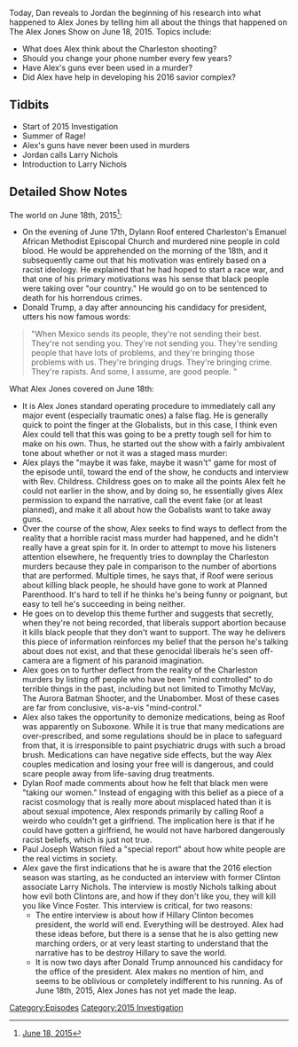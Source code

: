 {{Episode
    | title           = June 18, 2015
    | caption         = [https://knowledgefight.libsyn.com/knowledge-fight-june-18-2015 Listen to this episode on Libsyn]
    | episodeNumber   = 46
    | length          = 03:03:37
    | airDate         = May 30, 2017
    | coverageDate    = June 18, 2015
    | episodeType     = [[:Category:2015 Investigation|2015 Investigation]]
    | appearance      = [[Larry NIchols]]
    | oocDrop         = My neighbors had peacocks, but then owls killed them.
    | previousEpisode = [[45: May 25, 2017]]
    | nextEpisode     = [[47: June 19-July 5, 2015]]
}}

{{Stub}}

Today, Dan reveals to Jordan the beginning of his research into what happened to Alex Jones by telling him all about the things that happened on The Alex Jones Show on June 18, 2015. Topics include:

*What does Alex think about the Charleston shooting?
*Should you change your phone number every few years?
*Have Alex's guns ever been used in a murder?
*Did Alex have help in developing his 2016 savior complex?

==Tidbits==

*Start of 2015 Investigation
*Summer of Rage!
*Alex's guns have never been used in murders
*Jordan calls Larry Nichols
*Introduction to Larry Nichols

==Detailed Show Notes==

The world on June 18th, 2015<ref>[https://knowledgefight.com/the-past/2015/6/18/june-18-2015 June 18, 2015]</ref>:

*On the evening of June 17th, Dylann Roof entered Charleston's Emanuel African Methodist Episcopal Church and murdered nine people in cold blood. He would be apprehended on the morning of the 18th, and it subsequently came out that his motivation was entirely based on a racist ideology. He explained that he had hoped to start a race war, and that one of his primary motivations was his sense that black people were taking over "our country." He would go on to be sentenced to death for his horrendous crimes.
*Donald Trump, a day after announcing his candidacy for president, utters his now famous words:

<blockquote>"When Mexico sends its people, they're not sending their best. They're not sending you. They're not sending you. They're sending people that have lots of problems, and they're bringing those problems with us. They're bringing drugs. They're bringing crime. They're rapists. And some, I assume, are good people.
"</blockquote>
What Alex Jones covered on June 18th:

*It is Alex Jones standard operating procedure to immediately call any major event (especially traumatic ones) a false flag. He is generally quick to point the finger at the Globalists, but in this case, I think even Alex could tell that this was going to be a pretty tough sell for him to make on his own. Thus, he started out the show with a fairly ambivalent tone about whether or not it was a staged mass murder:
*Alex plays the "maybe it was fake, maybe it wasn't" game for most of the episode until, toward the end of the show, he conducts and interview with Rev. Childress. Childress goes on to make all the points Alex felt he could not earlier in the show, and by doing so, he essentially gives Alex permission to expand the narrative, call the event fake (or at least planned), and make it all about how the Gobalists want to take away guns.
*Over the course of the show, Alex seeks to find ways to deflect from the reality that a horrible racist mass murder had happened, and he didn't really have a great spin for it. In order to attempt to move his listeners attention elsewhere, he frequently tries to downplay the Charleston murders because they pale in comparison to the number of abortions that are performed. Multiple times, he says that, if Roof were serious about killing black people, he should have gone to work at Planned Parenthood. It's hard to tell if he thinks he's being funny or poignant, but easy to tell he's succeeding in being neither.
*He goes on to develop this theme further and suggests that secretly, when they're not being recorded, that liberals support abortion because it kills black people that they don't want to support. The way he delivers this piece of information reinforces my belief that the person he's talking about does not exist, and that these genocidal liberals he's seen off-camera are a figment of his paranoid imagination.
*Alex goes on to further deflect from the reality of the Charleston murders by listing off people who have been "mind controlled" to do terrible things in the past, including but not limited to Timothy McVay, The Aurora Batman Shooter, and the Unabomber. Most of these cases are far from conclusive, vis-a-vis "mind-control."
*Alex also takes the opportunity to demonize medications, being as Roof was apparently on Suboxone. While it is true that many medications are over-prescribed, and some regulations should be in place to safeguard from that, it is irresponsible to paint psychiatric drugs with such a broad brush. Medications can have negative side effects, but the way Alex couples medication and losing your free will is dangerous, and could scare people away from life-saving drug treatments.
*Dylan Roof made comments about how he felt that black men were "taking our women." Instead of engaging with this belief as a piece of a racist cosmology that is really more about misplaced hated than it is about sexual impotence, Alex responds primarily by calling Roof a weirdo who couldn't get a girlfriend. The implication here is that if he could have gotten a girlfriend, he would not have harbored dangerously racist beliefs, which is just not true.
*Paul Joseph Watson filed a "special report" about how white people are the real victims in society.
*Alex gave the first indications that he is aware that the 2016 election season was starting, as he conducted an interview with former Clinton associate Larry Nichols. The interview is mostly Nichols talking about how evil both Clintons are, and how if they don't like you, they will kill you like Vince Foster. This interview is critical, for two reasons:
**The entire interview is about how if Hillary Clinton becomes president, the world will end. Everything will be destroyed. Alex had these ideas before, but there is a sense that he is also getting new marching orders, or at very least starting to understand that the narrative has to be destroy Hillary to save the world.
**It is now two days after Donald Trump announced his candidacy for the office of the president. Alex makes no mention of him, and seems to be oblivious or completely indifferent to his running. As of June 18th, 2015, Alex Jones has not yet made the leap.

[[Category:Episodes]]
[[Category:2015 Investigation]]
